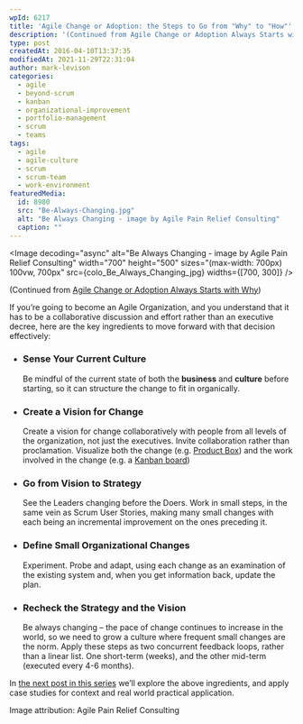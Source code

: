 ```yaml
---
wpId: 6217
title: 'Agile Change or Adoption: the Steps to Go from "Why" to "How"'
description: '(Continued from Agile Change or Adoption Always Starts with Why) If you''re going to become an Agile Organization, and you understand that it has to be a collaborative discussion and effort rather than an executive decree, here are the key ingredients to move forward with that decision effectively: Sense Your Current Culture Be mindful of the ...'
type: post
createdAt: 2016-04-10T13:37:35
modifiedAt: 2021-11-29T22:31:04
author: mark-levison
categories:
  - agile
  - beyond-scrum
  - kanban
  - organizational-improvement
  - portfolio-management
  - scrum
  - teams
tags:
  - agile
  - agile-culture
  - scrum
  - scrum-team
  - work-environment
featuredMedia:
  id: 8980
  src: "Be-Always-Changing.jpg"
  alt: "Be Always Changing - image by Agile Pain Relief Consulting"
  caption: ""
---
```





<Image decoding="async" alt="Be Always Changing - image by Agile Pain Relief Consulting" width="700" height="500" sizes="(max-width: 700px) 100vw, 700px" src={colo_Be_Always_Changing_jpg} widths={[700, 300]} />

(Continued from [Agile Change or Adoption Always Starts with Why](/blog/agile-change-or-adoption-always-starts-with-why.html))

If you’re going to become an Agile Organization, and you understand that it has to be a collaborative discussion and effort rather than an executive decree, here are the key ingredients to move forward with that decision effectively:

*   ### Sense Your Current Culture
    
    Be mindful of the current state of both the **business** and **culture** before starting, so it can structure the change to fit in organically.
    
*   ### Create a Vision for Change
    
    Create a vision for change collaboratively with people from all levels of the organization, not just the executives. Invite collaboration rather than proclamation. Visualize both the change (e.g. [Product Box](https://scaledagile.com/business-solutions/safe-enterprise/)) and the work involved in the change (e.g. a [Kanban board](/blog/kanban-portfolio-view.html))
    
*   ### Go from Vision to Strategy
    
    See the Leaders changing before the Doers. Work in small steps, in the same vein as Scrum User Stories, making many small changes with each being an incremental improvement on the ones preceding it.
    
*   ### Define Small Organizational Changes
    
    Experiment. Probe and adapt, using each change as an examination of the existing system and, when you get information back, update the plan.
    
*   ### Recheck the Strategy and the Vision
    
    Be always changing – the pace of change continues to increase in the world, so we need to grow a culture where frequent small changes are the norm. Apply these steps as two concurrent feedback loops, rather than a linear list. One short-term (weeks), and the other mid-term (executed every 4-6 months).
    

In [the next post in this series](/blog/agile-change-or-adoption-sense-your-current-culture.html) we’ll explore the above ingredients, and apply case studies for context and real world practical application.

Image attribution: Agile Pain Relief Consulting